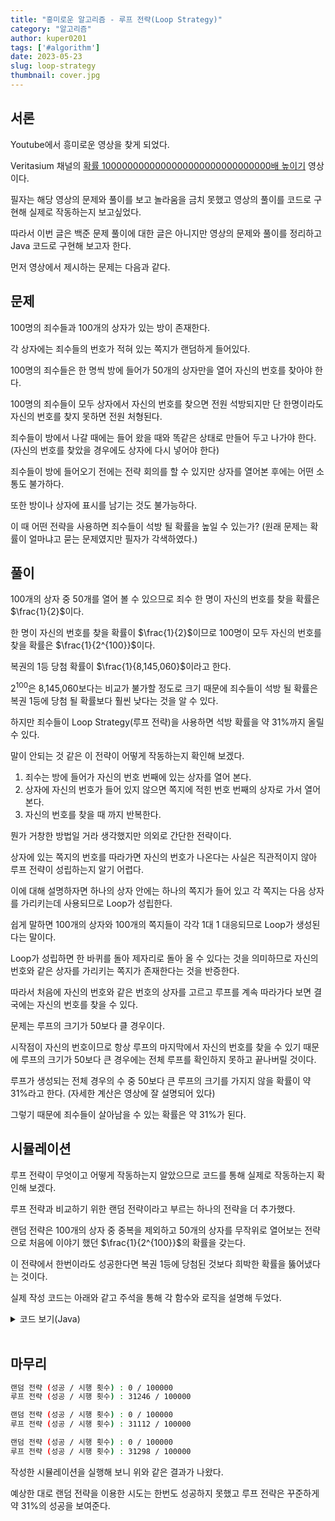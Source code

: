 ---
title: "흥미로운 알고리즘 - 루프 전략(Loop Strategy)"
category: "알고리즘"
author: kuper0201
tags: ['#algorithm']
date: 2023-05-23
slug: loop-strategy
thumbnail: cover.jpg
---


## 서론

Youtube에서 흥미로운 영상을 찾게 되었다.

Veritasium 채널의 [확률 1000000000000000000000000000000배 높이기](https://youtu.be/PE4vLbyOgw0) 영상이다.

필자는 해당 영상의 문제와 풀이를 보고 놀라움을 금치 못했고 영상의 풀이를 코드로 구현해 실제로 작동하는지 보고싶었다.

따라서 이번 글은 백준 문제 풀이에 대한 글은 아니지만 영상의 문제와 풀이를 정리하고 Java 코드로 구현해 보고자 한다.

먼저 영상에서 제시하는 문제는 다음과 같다.

## 문제

100명의 죄수들과 100개의 상자가 있는 방이 존재한다.

각 상자에는 죄수들의 번호가 적혀 있는 쪽지가 랜덤하게 들어있다.

100명의 죄수들은 한 명씩 방에 들어가 50개의 상자만을 열어 자신의 번호를 찾아야 한다.

100명의 죄수들이 모두 상자에서 자신의 번호를 찾으면 전원 석방되지만 단 한명이라도 자신의 번호를 찾지 못하면 전원 처형된다.

죄수들이 방에서 나갈 때에는 들어 왔을 때와 똑같은 상태로 만들어 두고 나가야 한다.(자신의 번호를 찾았을 경우에도 상자에 다시 넣어야 한다)

죄수들이 방에 들어오기 전에는 전략 회의를 할 수 있지만 상자를 열어본 후에는 어떤 소통도 불가하다.

또한 방이나 상자에 표시를 남기는 것도 불가능하다.

이 때 어떤 전략을 사용하면 죄수들이 석방 될 확률을 높일 수 있는가?
(원래 문제는 확률이 얼마냐고 묻는 문제였지만 필자가 각색하였다.)

## 풀이

100개의 상자 중 50개를 열어 볼 수 있으므로 죄수 한 명이 자신의 번호를 찾을 확률은 $\frac{1}{2}$이다.

한 명이 자신의 번호를 찾을 확률이 $\frac{1}{2}$이므로 100명이 모두 자신의 번호를 찾을 확률은 $\frac{1}{2^{100}}$이다.

복권의 1등 당첨 확률이 $\frac{1}{8,145,060}$이라고 한다.

$2^{100}$은 8,145,060보다는 비교가 불가할 정도로 크기 때문에 죄수들이 석방 될 확률은 복권 1등에 당첨 될 확률보다 훨씬 낮다는 것을 알 수 있다.

하지만 죄수들이 Loop Strategy(루프 전략)을 사용하면 석방 확률을 약 31%까지 올릴 수 있다.

말이 안되는 것 같은 이 전략이 어떻게 작동하는지 확인해 보겠다.

1. 죄수는 방에 들어가 자신의 번호 번째에 있는 상자를 열어 본다.
2. 상자에 자신의 번호가 들어 있지 않으면 쪽지에 적힌 번호 번째의 상자로 가서 열어 본다.
3. 자신의 번호를 찾을 때 까지 반복한다.

뭔가 거창한 방법일 거라 생각했지만 의외로 간단한 전략이다.

상자에 있는 쪽지의 번호를 따라가면 자신의 번호가 나온다는 사실은 직관적이지 않아 루프 전략이 성립하는지 알기 어렵다.

이에 대해 설명하자면 하나의 상자 안에는 하나의 쪽지가 들어 있고 각 쪽지는 다음 상자를 가리키는데 사용되므로 Loop가 성립한다.

쉽게 말하면 100개의 상자와 100개의 쪽지들이 각각 1대 1 대응되므로 Loop가 생성된다는 말이다.

Loop가 성립하면 한 바퀴를 돌아 제자리로 돌아 올 수 있다는 것을 의미하므로 자신의 번호와 같은 상자를 가리키는 쪽지가 존재한다는 것을 반증한다.

따라서 처음에 자신의 번호와 같은 번호의 상자를 고르고 루프를 계속 따라가다 보면 결국에는 자신의 번호를 찾을 수 있다.

문제는 루프의 크기가 50보다 클 경우이다.

시작점이 자신의 번호이므로 항상 루프의 마지막에서 자신의 번호를 찾을 수 있기 때문에 루프의 크기가 50보다 큰 경우에는 전체 루프를 확인하지 못하고 끝나버릴 것이다.

루프가 생성되는 전체 경우의 수 중 50보다 큰 루프의 크기를 가지지 않을 확률이 약 31%라고 한다. (자세한 계산은 영상에 잘 설명되어 있다)

그렇기 때문에 죄수들이 살아남을 수 있는 확률은 약 31%가 된다.

## 시뮬레이션

루프 전략이 무엇이고 어떻게 작동하는지 알았으므로 코드를 통해 실제로 작동하는지 확인해 보겠다.

루프 전략과 비교하기 위한 랜덤 전략이라고 부르는 하나의 전략을 더 추가했다.

랜덤 전략은 100개의 상자 중 중복을 제외하고 50개의 상자를 무작위로 열어보는 전략으로 처음에 이야기 했던 $\frac{1}{2^{100}}$의 확률을 갖는다.

이 전략에서 한번이라도 성공한다면 복권 1등에 당첨된 것보다 희박한 확률을 뚫어냈다는 것이다.

실제 작성 코드는 아래와 같고 주석을 통해 각 함수와 로직을 설명해 두었다.

<details markdown="1">
<summary>코드 보기(Java)</summary>

```javascript
import java.util.*;

public class Main {
    static final int PRISONER = 100; // 죄수의 인원
    static final int LIMIT = PRISONER / 2; // 상자를 열어 볼 수 있는 제한
    static final int TRIALS = 100000; // 시행 횟수
    static ArrayList<Integer> box = new ArrayList<>();

    public static void main(String[] args) {
        // 각 전략을 실행함
        doStrategy(false); // false - 랜덤 전략
        doStrategy(true); // true - 루프 전략
    }

    // 전략 실행 및 성공 비율 계산 함수
    static void doStrategy(boolean flag) {
        int success = 0; // 모든 죄수가 찾은 경우 저장
        boolean isFind; // 한 명의 죄수가 번호를 찾았는지 저장

        // 시행 횟수만큼 반복
        newtrial : for(int t = 0; t < TRIALS; t++) {
            initBox();

            // i번째 죄수가 상자를 열어 봄
            for (int i = 0; i < PRISONER; i++) {
                // flag : true - 루프전략 / false - 랜덤전략
                if(flag) isFind = loopStrategy(i);
                else isFind = randomStrategy(i);

                // 자기 번호 못찾았을 경우
                if (!isFind) continue newtrial;
            }

            // 모든 죄수가 찾았으므로 성공 횟수 증가
            success++;
        }

        if(flag) System.out.println(String.format("루프 전략 (성공 / 시행 횟수) : %d / %d", success, TRIALS));
        else System.out.println(String.format("랜덤 전략 (성공 / 시행 횟수) : %d / %d", success, TRIALS));
    }

    // 랜덤 전략 함수
    static boolean randomStrategy(int number) {
        // 이미 방문한 상자 표시용
        HashSet<Integer> visit = new HashSet<>();

        // 제한 횟수만큼 상자를 열어봄
        for(int i = 0; i < LIMIT; i++) {
            int boxNum = -1; // 열어볼 상자 번호

            // 이미 열어 본 상자라면 다른 상자 선택
            do {
                boxNum = (int)(Math.random() * PRISONER);
            } while(visit.contains(boxNum));
            visit.add(boxNum); // 열어본 상자 목록에 추가

            // 자기 번호 찾았을 경우 true
            if(number == box.get(boxNum)) return true;
        }

        // 제한 횟수만큼 열어봤는데 못찾은 경우 false
        return false;
    }

    // 루프 전략 함수
    static boolean loopStrategy(int number) {
        // 다음에 열어 볼 상자
        int next = number;

        // 제한 횟수만큼 상자 열어봄
        for(int i = 0; i < LIMIT; i++) {
            if(number == box.get(next)) return true; // 자기 번호 찾은 경우 true
            next = box.get(next); // 상자에 있던 번호가 다음에 열어볼 상자가 됨
        }

        // 제한 횟수만큼 열어봤는데 못찾은 경우 false
        return false;
    }

    // 상자 초기화 함수
    static void initBox() {
        box.clear(); // 상자 비우기
        for(int i = 0; i < PRISONER; i++) box.add(i); // 상자에 번호 넣기
        Collections.shuffle(box); // 상자 무작위로 섞기
    }
}
```
</details>
<br/>

## 마무리

```bash
랜덤 전략 (성공 / 시행 횟수) : 0 / 100000
루프 전략 (성공 / 시행 횟수) : 31246 / 100000

랜덤 전략 (성공 / 시행 횟수) : 0 / 100000
루프 전략 (성공 / 시행 횟수) : 31112 / 100000

랜덤 전략 (성공 / 시행 횟수) : 0 / 100000
루프 전략 (성공 / 시행 횟수) : 31298 / 100000
```

작성한 시뮬레이션을 실행해 보니 위와 같은 결과가 나왔다.

예상한 대로 랜덤 전략을 이용한 시도는 한번도 성공하지 못했고 루프 전략은 꾸준하게 약 31%의 성공을 보여준다.